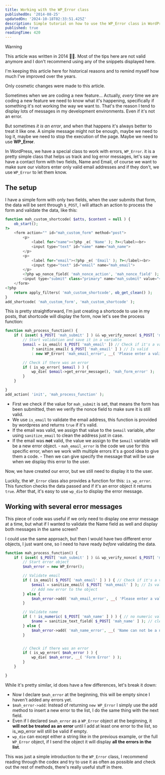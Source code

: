 ```yaml
---
title: Working with the WP_Error class
publishedOn: '2014-08-25'
updatedOn: '2024-10-18T02:33:51.425Z'
description: Simple tutorial on how to use the WP_Error class in WordPress.
published: true
readingTime: 420
---
```

> [!WARNING]
> This article was written in 2014 👴🏼. Most of the tips here are not valid anymore and
> I don't recommend using any of the snippets displayed here.
>
> I'm keeping this article here for historical reasons and to remind myself how much I've improved
> over the years.
>
> Only cosmetic changes were made to this article.

Sometimes when we are coding a new feature… Actually, _every_ time we are coding a
new feature we need to know what it's happening, specifically if something it's
not working the way we want to. That's the reason I tend to display lots of messages
in my development environments. Even if it's not an error.

But sometimes _it is an error_, and when that happens it's always better to treat
it like one. A simple message might not be enough, maybe we need to log it, maybe
we need to stop the execution of the page. Maybe we need to use **WP_Error**.

In WordPress, we have a special class to work with errors, `WP_Error`. it is a
pretty simple class that helps us track and log error messages, let's say we have
a contact form with two fields, Name and Email, of course we want to make sure our
visitors enter only valid email addresses and if they don't, we use `WP_Error` to
let them know.

## The setup

I have a simple form with only two fields, when the user submits that form,
the data will be sent through `$_POST`, I will attach an action to process the form
and validate the data, like this:

```php
function mah_custom_shortcode( $atts, $content = null ) {
    ob_start();
?>
    <form action="" id="mah_custom_form" method="post">
        <p>
            <label for="name"><?php _e( 'Name' ); ?></label><br>
            <input type="text" id="name" name="mah_name">
        </p>
        <p>
            <label for="email"><?php _e( 'Email' ); ?></label><br>
            <input type="text" id="email" name="mah_email">
        </p>
        <?php wp_nonce_field( 'mah_nonce_action', 'mah_nonce_field' ); ?>
        <input type="submit" class="primary" name="mah_submit" value="<?php _e( 'Submit' ); ?>">
    </form>
<?php
    return apply_filters( 'mah_custom_shortcode', ob_get_clean() );
}
add_shortcode( 'mah_custom_form', 'mah_custom_shortcode' );
```

This is pretty straightforward, I'm just creating a shortcode to use in my posts,
that shortcode will display the form, now let's see the process function:

```php
function mah_process_function() {
    if ( isset( $_POST[ 'mah_submit' ] ) && wp_verify_nonce( $_POST[ 'mah_nonce_field' ], 'mah_nonce_action' ) ) {
        // Start validation and save it in a variable
        $email = is_email( $_POST[ 'mah_email' ]) // Check if it's a valid address
            ? sanitize_email( $_POST[ 'mah_email' ] ) // Is valid
            : new WP_Error( 'mah_email_error', __( 'Please enter a valid email address' ) );

        // Check if there was an error
        if ( is_wp_error( $email ) ) {
            wp_die( $email->get_error_message(), 'mah_form_error' );
        }
    }

}
add_action( 'init', 'mah_process_function' );
```

- First we check if the value for `mah_submit` is set, that means the form has been
  submitted, then we verify the nonce field to make sure it is still valid.
- We use `is_email` to validate the email address, this function is provided by wordpress
  and returns `true` if it's valid.
- If the email was valid, we assign that value to the `$email` variable, after
  using `sanitize_email` to clean the address just in case.
- If the email was **not** valid, the value we assign to the `$email` variable will be
  a new error object. - `mah_email_error` is the code we use for this specific error, when we work with multiple errors it's a good idea to give them a code. - Then we can give specify the message that will be use when we display this error to the user.

Now, we have created our error, but we still need to display it to the user.

Luckily, the `WP_Error` class also provides a function for this: `is_wp_error`.
This function checks the data passed and if it's an error object it returns `true`.
After that, it's easy to use `wp_die` to display the error message.

## Working with several error messages

This piece of code was useful if we only need to display one error message at a time,
but what if I wanted to validate the Name field as well and display both messages
in the same screen?

I could use the same approach, but then I would have two different error objects,
I just want one, so I need to have ready _before_ validating the data.

```php
function mah_process_function() {
    if ( isset( $_POST[ 'mah_submit' ] ) && wp_verify_nonce( $_POST[ 'mah_nonce_field' ], 'mah_nonce_action' ) ) {
        // Start error object
        $mah_error = new WP_Error();

        // Validate email
        if ( is_email( $_POST[ 'mah_email' ] ) ) { // Check if it's a valid address
            $email = sanitize_email( $_POST[ 'mah_email' ] ); // Is valid
            // Add new error to the object
        } else {
            $mah_error->add( 'mah_email_error', __( 'Please enter a valid email address' ) );
        }

        // Validate name
        if ( ! is_numeric( $_POST[ 'mah_name' ] ) ) { // no numeric values allowed
            $name = sanitize_text_field( $_POST[ 'mah_name' ] ); // clean it up
        } else {
            $mah_error->add( 'mah_name_error', __( 'Name can not be a number') );
        }


        // Check if there was an error
        if ( is_wp_error( $mah_error ) ) {
            wp_die( $mah_error, __( 'Form Error' ) );
        }
    }

}
```

While it's pretty similar, id does have a few differences, let's break it down:

- Now I declare `$mah_error` at the beginning, this will be empty since I haven't
  added any errors yet.
- `$mah_error->add`: Instead of returning `new WP_Error` I simply use the add
  method to insert a new error to the list, I do the same thing with the next field.
- Even if I declared `$mah_error` as a `WP_Error` object at the beginning,
  it **will not be treated as an error** until I add at least one error to the list,
  so is_wp_error will still be valid if empty.
- `wp_die` can except either a string like in the previous example, or the full
  `WP_Error` object, if I send the object it will display **all the errors in the list**.

This was just a simple introduction to the `WP_Error` class, I recommend reading
through the codex and try to use it as often as possible and check out the rest
of methods, there's really useful stuff in there.
